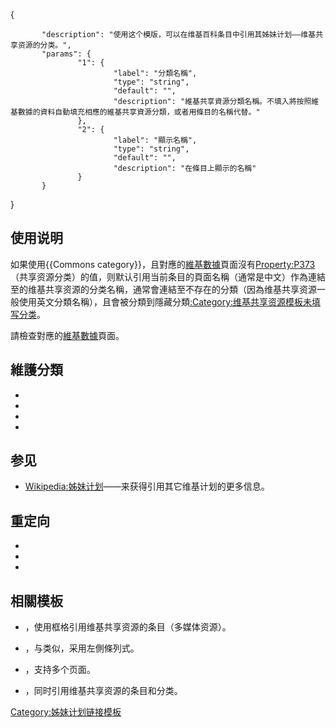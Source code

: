 <includeonly>{{high-use|132197}}</includeonly><noinclude>{{template doc page viewed directly}}</noinclude>
<!-- 在本行下編輯模板說明 -->
<templatedata>
{
        "description": "使用这个模版，可以在维基百科条目中引用其姊妹计划——维基共享资源的分类。",
        "params": {
                "1": {
                        "label": "分類名稱",
                        "type": "string",
                        "default": "{{PAGENAME}}",
                        "description": "維基共享資源分類名稱。不填入將按照維基數據的資料自動填充相應的維基共享資源分類，或者用條目的名稱代替。"
                },
                "2": {
                        "label": "顯示名稱",
                        "type": "string",
                        "default": "{{PAGENAME}}",
                        "description": "在條目上顯示的名稱"
                }
        }
}
</templatedata>
== 使用说明 ==
如果使用<nowiki>{{Commons category}}</nowiki>，且對應的[[維基數據]]頁面沒有[[d:Property:P373|Property:P373]]（共享资源分类）的值，则默认引用当前条目的頁面名稱（通常是中文）作為連結至的维基共享资源的分类名稱，通常會連結至不存在的分類（因為维基共享资源一般使用英文分類名稱），且會被分類到隱藏分類[[:Category:维基共享资源模板未填写分类]]。

請檢查對應的[[維基數據]]頁面。

== 維護分類 ==
* {{clc|维基共享资源模板未填写分类}}
* {{clc|本地链接的维基共享资源分类与Wikidata不同}}
* {{clc|以页面标题链接的维基共享资源分类与Wikidata不同}}
* {{clc|缺少Wikidata链接的维基共享资源分类}}

==参见==
*[[Wikipedia:姊妹计划]]——来获得引用其它维基计划的更多信息。

==重定向==
*{{tl|Commons cat}}
*{{tl|Commonscat}}
*{{tl|共享資源分類}}

==相關模板==
*{{tl|Commons}}，使用框格引用维基共享资源的条目（多媒体资源）。
*{{tl|Commons-inline}}，与{{tl|Commons}}类似，采用左側條列式。
*{{tl|Commons cat multi}}，支持多个页面。
*{{tl|Commons and category}}，同时引用维基共享资源的条目和分类。

<includeonly>
<!-- 本行下加入模板的分類 -->
[[Category:姊妹计划链接模板]]
</includeonly>